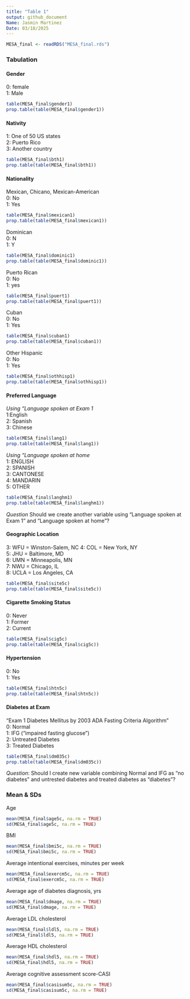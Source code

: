 ```yaml
---
title: "Table 1"
output: github_document
Name: Jasmin Martinez
Date: 03/18/2025
---
```

```r
MESA_final <- readRDS("MESA_final.rds")
```

### Tabulation
#### Gender 
0: female  
1: Male
```r
table(MESA_final$gender1)
prop.table(table(MESA_final$gender1))
```
#### Nativity
1: One of 50 US states   
2: Puerto Rico   
3: Another country  
```r
table(MESA_final$bth1)
prop.table(table(MESA_final$bth1))
```
#### Nationality
Mexican, Chicano, Mexican-American   
0: No  
1: Yes  
```r
table(MESA_final$mexican1)
prop.table(table(MESA_final$mexican1))
```
Dominican   
0: N  
1: Y  
```r
table(MESA_final$dominic1)
prop.table(table(MESA_final$dominic1))
```
Puerto Rican   
0: No  
1: yes  
```r
table(MESA_final$puert1)
prop.table(table(MESA_final$puert1))
```
Cuban   
0: No  
1: Yes  
```r
table(MESA_final$cuban1)
prop.table(table(MESA_final$cuban1))
```
Other Hispanic   
0: No  
1: Yes   
```r
table(MESA_final$othhisp1)
prop.table(table(MESA_final$othhisp1))
```
#### Preferred Language 
*Using "Language spoken at Exam 1*  
1:English   
2: Spanish   
3: Chinese  
```r
table(MESA_final$lang1)
prop.table(table(MESA_final$lang1))
```

*Using "Language spoken at  home*  
1: ENGLISH  
2: SPANISH  
3: CANTONESE  
4: MANDARIN  
5: OTHER 
```r
table(MESA_final$langhm1)
prop.table(table(MESA_final$langhm1))
```

_Question_ Should we create another variable using "Language spoken at Exam 1" and "Language spoken at home"? 

#### Geographic Location  
3: WFU = Winston-Salem, NC
4: COL = New York, NY  
5: JHU = Baltimore, MD  
6: UMN = Minneapolis, MN  
7: NWU = Chicago, IL  
8: UCLA = Los Angeles, CA  
```r
table(MESA_final$site5c)
prop.table(table(MESA_final$site5c))
```

#### Cigarette Smoking Status  
0: Never  
1: Former  
2: Current  
```r
table(MESA_final$cig5c)
prop.table(table(MESA_final$cig5c))
```

#### Hypertension  
0: No  
1: Yes  
```r
table(MESA_final$htn5c)
prop.table(table(MESA_final$htn5c))
```

#### Diabetes at Exam  
"Exam 1 Diabetes Mellitus by 2003 ADA Fasting Criteria Algorithm"   
0: Normal  
1: IFG ("impaired fasting glucose")  
2: Untreated Diabetes  
3: Treated Diabetes   
```r
table(MESA_final$dm035c)
prop.table(table(MESA_final$dm035c))
```
_Question_: Should I create new variable combining Normal and IFG as "no diabetes" and untrested diabetes and treated diabetes as "diabetes"? 

### Mean & SDs  
Age  
```r
mean(MESA_final$age5c, na.rm = TRUE)
sd(MESA_final$age5c, na.rm = TRUE)
```
BMI  
```r
mean(MESA_final$bmi5c, na.rm = TRUE)
sd(MESA_final$bmi5c, na.rm = TRUE)
```
Average intentional exercises, minutes per week  
```r
mean(MESA_final$exercm5c, na.rm = TRUE)
sd(MESA_final$exercm5c, na.rm = TRUE)
```

Average age of diabetes diagnosis, yrs
```r
mean(MESA_final$dmage, na.rm = TRUE)
sd(MESA_final$dmage, na.rm = TRUE)
```
Average LDL cholesterol 
```r
mean(MESA_final$ldl5, na.rm = TRUE)
sd(MESA_final$ldl5, na.rm = TRUE)
```
Average HDL cholesterol
```r
mean(MESA_final$hdl5, na.rm = TRUE)
sd(MESA_final$hdl5, na.rm = TRUE)
```
Average cognitive assessment score-CASI  
```r
mean(MESA_final$casisum5c, na.rm = TRUE)
sd(MESA_final$casisum5c, na.rm = TRUE)
```




